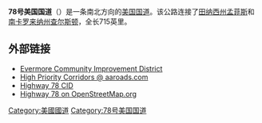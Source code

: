'''78号美国国道'''（{{lang-en|'''U.S. Route 78'''}}）是一条南北方向的[[美国国道|美国国道]]。该公路连接了[[田纳西州|田纳西州]][[孟菲斯_(田纳西州)|孟菲斯]]和[[南卡罗来纳州|南卡罗来纳州]][[查尔斯顿_(南卡罗来纳州)|查尔斯顿]]，全长715英里。

== 外部链接 ==
{{commons category|U,S. Route 78}}
*[http://www.evermorecid.org Evermore Community Improvement District]{{Wayback|url=http://www.evermorecid.org/ |date=20190709103544 }}
*[https://web.archive.org/web/20150312155459/http://www.aaroads.com/high-priority/corr10.html High Priority Corridors @ aaroads.com]
*[https://web.archive.org/web/20061004002112/http://78cid.org/ Highway 78 CID]
*[http://www.openstreetmap.org/?relation=23150 Highway 78 on OpenStreetMap.org ]{{Wayback|url=http://www.openstreetmap.org/?relation=23150 |date=20130724153530 }}
{{美国国道}}
[[Category:美國國道|Category:美國國道]]
[[Category:78号美国国道|Category:78号美国国道]]